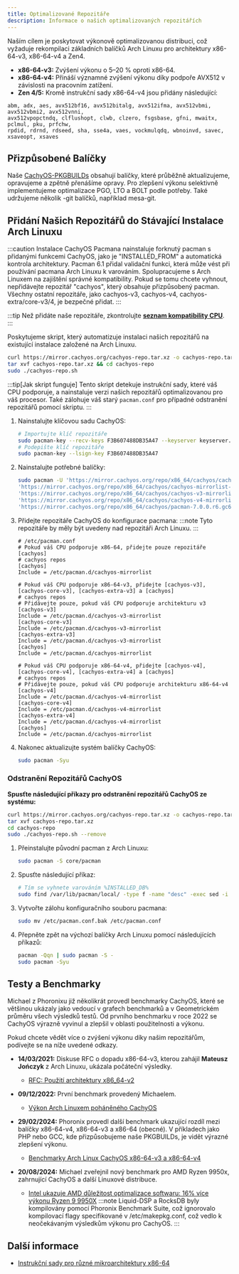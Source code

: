 ```yaml
---
title: Optimalizované Repozitáře
description: Informace o našich optimalizovaných repozitářích
---
```



Naším cílem je poskytovat výkonově optimalizovanou distribuci, což vyžaduje rekompilaci základních balíčků Arch Linuxu pro architektury x86-64-v3, x86-64-v4 a Zen4.

- **x86-64-v3:** Zvýšení výkonu o 5–20 % oproti x86-64.
- **x86-64-v4:** Přináší významné zvýšení výkonu díky podpoře AVX512 v závislosti na pracovním zatížení.
- **Zen 4/5:** Kromě instrukční sady x86-64-v4 jsou přidány následující:

```text
abm, adx, aes, avx512bf16, avx512bitalg, avx512ifma, avx512vbmi, avx512vbmi2, avx512vnni,
avx512vpopctndq, clflushopt, clwb, clzero, fsgsbase, gfni, mwaitx, pclmul, pku, prfchw,
rpdid, rdrnd, rdseed, sha, sse4a, vaes, vockmulqdq, wbnoinvd, savec, xsaveopt, xsaves
```

## Přizpůsobené Balíčky

Naše [CachyOS-PKGBUILDs](https://github.com/CachyOS/CachyOS-PKGBUILDS) obsahují balíčky, které průběžně aktualizujeme, opravujeme a zpětně přenášíme opravy.
Pro zlepšení výkonu selektivně implementujeme optimalizace PGO, LTO a BOLT podle potřeby.
Také udržujeme několik -git balíčků, například mesa-git.

## Přidání Našich Repozitářů do Stávající Instalace Arch Linuxu

:::caution
Instalace CachyOS Pacmana nainstaluje forknutý pacman s přidanými funkcemi CachyOS, jako je "INSTALLED_FROM" a automatická kontrola architektury. Pacman 6.1 přidal validační funkci, která může vést při používání pacmana Arch Linuxu k varováním. Spolupracujeme s Arch Linuxem na zajištění správné kompatibility. Pokud se tomu chcete vyhnout, nepřidávejte repozitář "cachyos", který obsahuje přizpůsobený pacman. Všechny ostatní repozitáře, jako cachyos-v3, cachyos-v4, cachyos-extra/core-v3/4, je bezpečné přidat.
:::

:::tip
Než přidáte naše repozitáře, zkontrolujte **[seznam kompatibility CPU](/installation/installation_prepare#x86_64-microarchitecture-level-support)**.
:::

<Tabs>

<TabItem label='Automatizovaně'>

Poskytujeme skript, který automatizuje instalaci našich repozitářů na existující instalace založené na Arch Linuxu.

```sh
curl https://mirror.cachyos.org/cachyos-repo.tar.xz -o cachyos-repo.tar.xz
tar xvf cachyos-repo.tar.xz && cd cachyos-repo
sudo ./cachyos-repo.sh
```

:::tip[Jak skript funguje]
Tento skript detekuje instrukční sady, které váš CPU podporuje, a nainstaluje verzi našich repozitářů optimalizovanou pro váš procesor. Také zálohuje váš starý `pacman.conf` pro případné odstranění repozitářů pomocí skriptu.
:::

</TabItem>

<TabItem label='Manuálně'>

<Steps>

1. Nainstalujte klíčovou sadu CachyOS:

   ```sh
   # Importujte klíč repozitáře
   sudo pacman-key --recv-keys F3B607488DB35A47 --keyserver keyserver.ubuntu.com
   # Podepište klíč repozitáře
   sudo pacman-key --lsign-key F3B607488DB35A47
   ```
2. Nainstalujte potřebné balíčky:

   ```sh
   sudo pacman -U 'https://mirror.cachyos.org/repo/x86_64/cachyos/cachyos-keyring-20240331-1-any.pkg.tar.zst' \
   'https://mirror.cachyos.org/repo/x86_64/cachyos/cachyos-mirrorlist-18-1-any.pkg.tar.zst' \
   'https://mirror.cachyos.org/repo/x86_64/cachyos/cachyos-v3-mirrorlist-18-1-any.pkg.tar.zst' \
   'https://mirror.cachyos.org/repo/x86_64/cachyos/cachyos-v4-mirrorlist-6-1-any.pkg.tar.zst' \
   'https://mirror.cachyos.org/repo/x86_64/cachyos/pacman-7.0.0.r6.gc685ae6-2-x86_64.pkg.tar.zst'
   ```
3. Přidejte repozitáře CachyOS do konfigurace pacmana:
   :::note
   Tyto repozitáře by měly být uvedeny nad repozitáři Arch Linuxu.
   :::

   ```shell
   # /etc/pacman.conf
   # Pokud váš CPU podporuje x86-64, přidejte pouze repozitáře [cachyos]
   # cachyos repos
   [cachyos]
   Include = /etc/pacman.d/cachyos-mirrorlist

   # Pokud váš CPU podporuje x86-64-v3, přidejte [cachyos-v3], [cachyos-core-v3], [cachyos-extra-v3] a [cachyos]
   # cachyos repos
   # Přidávejte pouze, pokud váš CPU podporuje architekturu v3
   [cachyos-v3]
   Include = /etc/pacman.d/cachyos-v3-mirrorlist
   [cachyos-core-v3]
   Include = /etc/pacman.d/cachyos-v3-mirrorlist
   [cachyos-extra-v3]
   Include = /etc/pacman.d/cachyos-v3-mirrorlist
   [cachyos]
   Include = /etc/pacman.d/cachyos-mirrorlist

   # Pokud váš CPU podporuje x86-64-v4, přidejte [cachyos-v4], [cachyos-core-v4], [cachyos-extra-v4] a [cachyos]
   # cachyos repos
   # Přidávejte pouze, pokud váš CPU podporuje architekturu x86-64-v4
   [cachyos-v4]
   Include = /etc/pacman.d/cachyos-v4-mirrorlist
   [cachyos-core-v4]
   Include = /etc/pacman.d/cachyos-v4-mirrorlist
   [cachyos-extra-v4]
   Include = /etc/pacman.d/cachyos-v4-mirrorlist
   [cachyos]
   Include = /etc/pacman.d/cachyos-mirrorlist
   ```
4. Nakonec aktualizujte systém balíčky CachyOS:
   ```sh
   sudo pacman -Syu
   ```

</Steps>

</TabItem>

</Tabs>

### Odstranění Repozitářů CachyOS

<Tabs>
<TabItem label='Automatizovaně'>

**Spusťte následující příkazy pro odstranění repozitářů CachyOS ze systému:**
```sh
curl https://mirror.cachyos.org/cachyos-repo.tar.xz -o cachyos-repo.tar.xz
tar xvf cachyos-repo.tar.xz
cd cachyos-repo
sudo ./cachyos-repo.sh --remove
```

</TabItem>

<TabItem label='Manuálně'>

<Steps>

1. Přeinstalujte původní pacman z Arch Linuxu:
   ```sh
   sudo pacman -S core/pacman
   ```
2. Spusťte následující příkaz:
   ```sh
   # Tím se vyhnete varováním %INSTALLED_DB%
   sudo find /var/lib/pacman/local/ -type f -name "desc" -exec sed -i '/^%INSTALLED_DB%$/,+2d' {} \;
   ```
3. Vytvořte zálohu konfiguračního souboru pacmana:
   ```sh
   sudo mv /etc/pacman.conf.bak /etc/pacman.conf
   ```
4. Přepněte zpět na výchozí balíčky Arch Linuxu pomocí následujících příkazů:
   ```sh
   pacman -Qqn | sudo pacman -S -
   sudo pacman -Syu
   ```
</Steps>

</TabItem>
</Tabs>

## Testy a Benchmarky

Michael z Phoronixu již několikrát provedl benchmarky CachyOS, které se většinou ukázaly jako vedoucí v grafech benchmarků a v Geometrickém průměru všech výsledků testů. Od prvního benchmarku v roce 2022 se CachyOS výrazně vyvinul a zlepšil v oblasti použitelnosti a výkonu.

Pokud chcete vědět více o zvýšení výkonu díky našim repozitářům, podívejte se na níže uvedené odkazy.

* **14/03/2021:** Diskuse RFC o dopadu x86-64-v3, kterou zahájil **Mateusz Jończyk** z Arch Linuxu, ukázala počáteční výsledky.
  * [RFC: Použití architektury x86_64-v2](https://lists.archlinux.org/pipermail/arch-general/2021-March/048739.html)

* **09/12/2022:** První benchmark provedený Michaelem.
  * [Výkon Arch Linuxem poháněného CachyOS](https://www.phoronix.com/review/cachyos-linux-perf)

* **29/02/2024:** Phoronix provedl další benchmark ukazující rozdíl mezi balíčky x86-64-v4, x86-64-v3 a x86-64 (obecné). V příkladech jako PHP nebo GCC, kde přizpůsobujeme naše PKGBUILDs, je vidět výrazné zlepšení výkonu.
  * [Benchmarky Arch Linux CachyOS x86-64-v3 a x86-64-v4](https://www.phoronix.com/review/cachyos-x86-64-v3-v4)

* **20/08/2024:** Michael zveřejnil nový benchmark pro AMD Ryzen 9950x, zahrnující CachyOS a další Linuxové distribuce.
  * [Intel ukazuje AMD důležitost optimalizace softwaru: 16% více výkonu Ryzen 9 9950X](https://www.phoronix.com/review/linux-os-amd-ryzen9-9950x)
   :::note
   Liquid-DSP a RocksDB byly kompilovány pomocí Phoronix Benchmark Suite, což ignorovalo kompilovací flagy specifikované v /etc/makepkg.conf, což vedlo k neočekávaným výsledkům výkonu pro CachyOS.
   :::

## Další informace

- [Instrukční sady pro různé mikroarchitektury x86-64](https://en.wikipedia.org/wiki/X86-64#Microarchitecture_levels)

